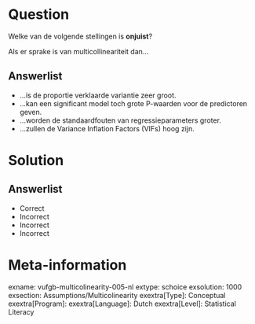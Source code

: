 Question
========

Welke van de volgende stellingen is **onjuist**? 

Als er sprake is van multicollineariteit dan...
  
Answerlist
----------
* ...is de proportie verklaarde variantie zeer groot.
* ...kan een significant model toch grote P-waarden voor de predictoren geven.
* ...worden de standaardfouten van regressieparameters groter.
* ...zullen de Variance Inflation Factors (VIFs) hoog zijn.

Solution
========

Answerlist
----------
* Correct
* Incorrect
* Incorrect
* Incorrect

Meta-information
================
exname: vufgb-multicolinearity-005-nl
extype: schoice
exsolution: 1000
exsection: Assumptions/Multicolinearity
exextra[Type]: Conceptual
exextra[Program]: 
exextra[Language]: Dutch
exextra[Level]: Statistical Literacy